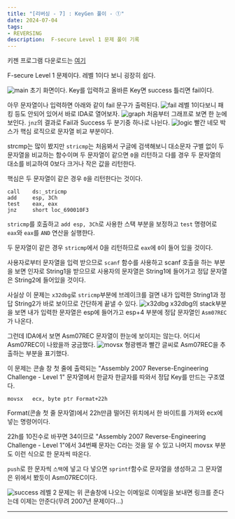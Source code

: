 ```yaml
---
title: "[리버싱 - 7] : KeyGen 풀이 - ①"
date: 2024-07-04
tags:
- REVERSING
description:  F-secure Level 1 문제 풀이 기록
---
```

키젠 프로그램 다운로드는 [여기](https://github.com/Jeong-Je/my-tech-blog-v2/blob/main/public/images/post-10/FSC_Level1.exe)

F-secure Level 1 문제이다. 레벨 1이다 보니 굉장히 쉽다.

![main](/images/post-10/main.png)
초기 화면이다. Key를 입력하고 올바른 Key면 success 틀리면 fail이다.

아무 문자열이나 입력하면 아래와 같이 fail 문구가 출력된다.
![fail](/images/post-10/fail.png)
레벨 1이다보니 패킹 등도 안되어 있어서 바로 IDA로 열어보자.
![graph](/images/post-10/graph.png)
처음부터 그래프로 보면 한 눈에 보인다. `jnz`의 결과로 Fail과 Success 두 분기중 하나로 나뉜다.
![logic](/images/post-10/logic.png)
빨간 네모 박스가 핵심 로직으로 문자열 비교 부분이다.

strcmp는 많이 봤지만 `stricmp`는 처음봐서 구글에 검색해보니
대소문자 구별 없이 두 문자열을 비교하는 함수이며 두 문자열이 같으면 `0`을 리턴하고 다를 경우
두 문자열의 대소를 비교하여 0보다 크거나 작은 값을 리턴한다.

핵심은 두 문자열이 같은 경우 `0`을 리턴한다는 것이다.

```
call    ds:_stricmp
add     esp, 3Ch
test    eax, eax
jnz     short loc_690010F3
```
`stricmp`를 호출하고 `add esp, 3Ch`로 사용한 스택 부분을 보정하고
`test` 명령어로 `eax`와 `eax`를 `AND` 연산을 실행한다.

두 문자열이 같은 경우 `stricmp`에서 0을 리턴하므로 `eax`에 `0`이 들어 있을 것이다.

사용자로부터 문자열을 입력 받으므로 `scanf` 함수를 사용하고 scanf 호출을 하는 부분을 보면 인자로 String1을 받으므로
사용자의 문자열은 String1에 들어가고 정답 문자열은 String2에 들어있을 것이다.

사실상 이 문제는 `x32dbg`로 `stricmp`부분에 브레이크를 걸면 내가 입력한 String1과 정답 String2가 바로 보이므로 간단하게 끝낼 수 있다.
![x32dbg](/images/post-10/x32dbg.png)
x32dbg의 stack부분을 보면 내가 입력한 문자열은 esp에 들어가고 esp+4 부분에 정답 문자열인 `Asm07REC`가 나온다.

그런데 IDA에서 보면 Asm07REC 문자열이 한눈에 보이지는 않는다. 어디서 Asm07REC이 나왔을까 궁금했다.
![movsx](/images/post-10/movsx.png)
형광펜과 빨간 글씨로 Asm07REC을 추출하는 부분을 표기했다.

이 문제는 콘솔 창 첫 줄에 출력되는 "Assembly 2007 Reverse-Engineering Challenge - Level 1" 문자열에서 
한글자 한글자를 따와서 정답 Key를 만드는 구조였다.
```
movsx   ecx, byte ptr Format+22h
```
Format(콘솔 첫 줄 문자열)에서 22h만큼 떨어진 위치에서 한 바이트를 가져와 ecx에 넣는 명령어이다.

22h를 10진수로 바꾸면 34이므로 "Assembly 2007 Reverse-Engineering Challenge - Level 1"에서 34번째 문자는 C라는 것을 알 수 있고
나머지 movsx 부분도 이런 식으로 한 문자씩 따온다.

`push`로 한 문자씩 `스택`에 넣고 다 넣으면 `sprintf`함수로 문자열을 생성하고 그 문자열은 위에서 봤듯이 Asm07REC이다.

![success](/images/post-10/success.png)
레벨 2 문제는 위 콘솔창에 나오는 이메일로 이메일을 보내면 링크를 준다는데 이제는 안준다(무려 2007년 문제이다...)
***